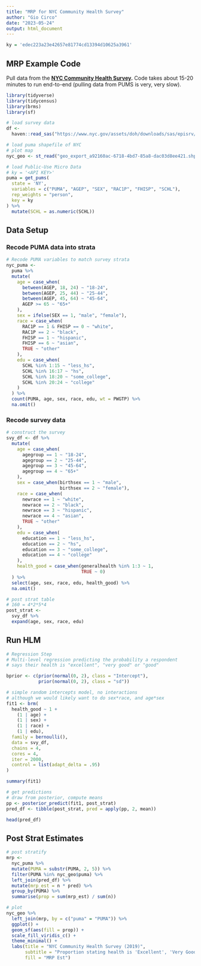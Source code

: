 ```yaml
---
title: "MRP for NYC Community Health Survey"
author: "Gio Circo"
date: "2023-05-24"
output: html_document
---
```


```r
ky = 'edec223a23e42657e81774cd13394d10625a3961'
```

## MRP Example Code

Pull data from the **[NYC Community Health Survey](https://www.nyc.gov/site/doh/data/data-sets/community-health-survey-public-use-data.page).** Code takes about 15-20 minutes to run end-to-end (pulling data from PUMS is very, very slow).

```r
library(tidyverse)
library(tidycensus)
library(brms)
library(sf)

# load survey data
df <-
  haven::read_sas("https://www.nyc.gov/assets/doh/downloads/sas/episrv/chs2019_public.sas7bdat")

# load puma shapefile of NYC
# plot map
nyc_geo <- st_read("geo_export_a92160ac-6718-4bd7-85a8-dac03d8ee421.shp")

# load Public-Use Micro Data
# ky = '<API KEY>'
puma = get_pums(
  state = 'NY',
  variables = c("PUMA", "AGEP", "SEX", "RAC1P", "FHISP", "SCHL"),
  rep_weights = "person",
  key = ky
) %>%
  mutate(SCHL = as.numeric(SCHL))
```

## Data Setup

### Recode PUMA data into strata

```r
# Recode PUMA variables to match survey strata
nyc_puma <-
  puma %>%
  mutate(
    age = case_when(
      between(AGEP, 18, 24) ~ "18-24",
      between(AGEP, 25, 44) ~ "25-44",
      between(AGEP, 45, 64) ~ "45-64",
      AGEP >= 65 ~ "65+"
    ),
    sex = ifelse(SEX == 1, "male", "female"),
    race = case_when(
      RAC1P == 1 & FHISP == 0 ~ "white",
      RAC1P == 2 ~ "black",
      FHISP == 1 ~ "hispanic",
      FHISP == 6 ~ "asian",
      TRUE ~ "other"
    ),
    edu = case_when(
      SCHL %in% 1:15 ~ "less_hs",
      SCHL %in% 16:17 ~ "hs",
      SCHL %in% 18:20 ~ "some_college",
      SCHL %in% 20:24 ~ "college"
    )
  ) %>%
  count(PUMA, age, sex, race, edu, wt = PWGTP) %>%
  na.omit()

```

### Recode survey data

```r
# construct the survey
svy_df <- df %>%
  mutate(
    age = case_when(
      agegroup == 1 ~ "18-24",
      agegroup == 2 ~ "25-44",
      agegroup == 3 ~ "45-64",
      agegroup == 4 ~ "65+"
    ),
    sex = case_when(birthsex == 1 ~ "male",
                    birthsex == 2 ~ "female"),
    race = case_when(
      newrace == 1 ~ "white",
      newrace == 2 ~ "black",
      newrace == 3 ~ "hispanic",
      newrace == 4 ~ "asian",
      TRUE ~ "other"
    ),
    edu = case_when(
      education == 1 ~ "less_hs",
      education == 2 ~ "hs",
      education == 3 ~ "some_college",
      education == 4 ~ "college"
    ),
    health_good = case_when(generalhealth %in% 1:3 ~ 1,
                            TRUE ~ 0)
  ) %>%
  select(age, sex, race, edu, health_good) %>%
  na.omit()

# post strat table
# 160 = 4*2*5*4
post_strat <-
  svy_df %>%
  expand(age, sex, race, edu)
```

## Run HLM

```r
# Regression Step
# Multi-level regression predicting the probability a respondent
# says their health is "excellent", "very good" or "good"

bprior <- c(prior(normal(0, 2), class = "Intercept"),
            prior(normal(0, 2), class = "sd"))

# simple random intercepts model, no interactions
# although we would likely want to do sex*race, and age*sex
fit1 <- brm(
  health_good ~ 1 +
    (1 | age) +
    (1 | sex) +
    (1 | race) +
    (1 | edu),
  family = bernoulli(),
  data = svy_df,
  chains = 4,
  cores = 4,
  iter = 2000,
  control = list(adapt_delta = .95)
)

summary(fit1)
```

```r
# get predictions
# draw from posterior, compute means
pp <- posterior_predict(fit1, post_strat)
pred_df <- tibble(post_strat, pred = apply(pp, 2, mean))

head(pred_df)
```

## Post Strat Estimates

```r
# post stratify  
mrp <-
  nyc_puma %>%
  mutate(PUMA = substr(PUMA, 2, 5)) %>%
  filter(PUMA %in% nyc_geo$puma) %>%
  left_join(pred_df) %>%
  mutate(mrp_est = n * pred) %>%
  group_by(PUMA) %>%
  summarise(prop = sum(mrp_est) / sum(n))

# plot
nyc_geo %>%
  left_join(mrp, by = c("puma" = "PUMA")) %>%
  ggplot() +
  geom_sf(aes(fill = prop)) +
  scale_fill_viridis_c() +
  theme_minimal() +
  labs(title = "NYC Community Health Survey (2019)",
       subtitle = "Proportion stating health is 'Excellent', 'Very Good', or 'Good'",
       fill = "MRP Est")
```